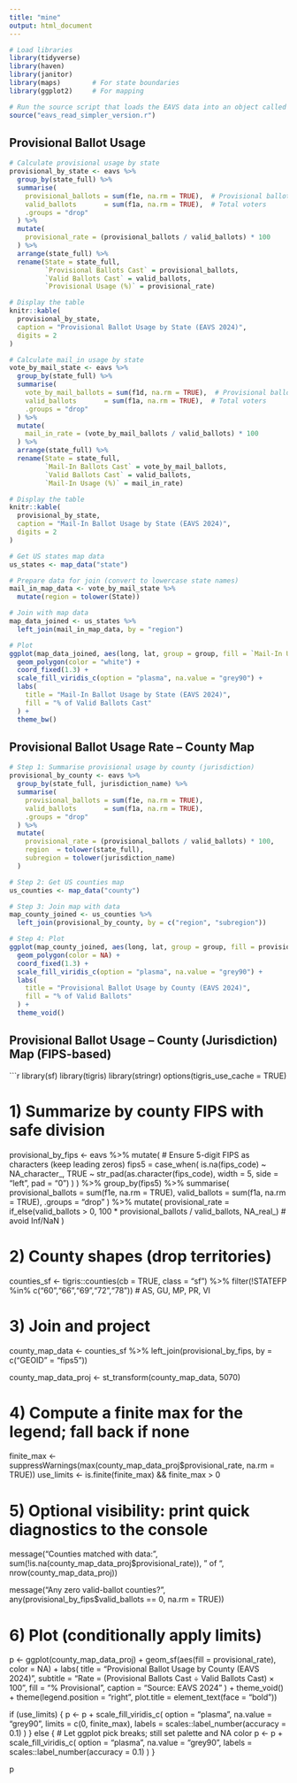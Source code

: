```yaml
---
title: "mine"
output: html_document
---
```



```r
# Load libraries
library(tidyverse)
library(haven)
library(janitor)
library(maps)        # For state boundaries
library(ggplot2)     # For mapping

# Run the source script that loads the EAVS data into an object called `eavs`
source("eavs_read_simpler_version.r")
```

## Provisional Ballot Usage

```r

# Calculate provisional usage by state
provisional_by_state <- eavs %>%
  group_by(state_full) %>%
  summarise(
    provisional_ballots = sum(f1e, na.rm = TRUE),  # Provisional ballots cast
    valid_ballots       = sum(f1a, na.rm = TRUE),  # Total voters
    .groups = "drop"
  ) %>%
  mutate(
    provisional_rate = (provisional_ballots / valid_ballots) * 100
  ) %>%
  arrange(state_full) %>%
  rename(State = state_full,
         `Provisional Ballots Cast` = provisional_ballots,
         `Valid Ballots Cast` = valid_ballots,
         `Provisional Usage (%)` = provisional_rate)

# Display the table
knitr::kable(
  provisional_by_state,
  caption = "Provisional Ballot Usage by State (EAVS 2024)",
  digits = 2
)


```
```r

# Calculate mail_in usage by state
vote_by_mail_state <- eavs %>%
  group_by(state_full) %>%
  summarise(
    vote_by_mail_ballots = sum(f1d, na.rm = TRUE),  # Provisional ballots cast
    valid_ballots       = sum(f1a, na.rm = TRUE),  # Total voters
    .groups = "drop"
  ) %>%
  mutate(
    mail_in_rate = (vote_by_mail_ballots / valid_ballots) * 100
  ) %>%
  arrange(state_full) %>%
  rename(State = state_full,
         `Mail-In Ballots Cast` = vote_by_mail_ballots,
         `Valid Ballots Cast` = valid_ballots,
         `Mail-In Usage (%)` = mail_in_rate)

# Display the table
knitr::kable(
  provisional_by_state,
  caption = "Mail-In Ballot Usage by State (EAVS 2024)",
  digits = 2
)


```

```r
# Get US states map data
us_states <- map_data("state")

# Prepare data for join (convert to lowercase state names)
mail_in_map_data <- vote_by_mail_state %>%
  mutate(region = tolower(State))

# Join with map data
map_data_joined <- us_states %>%
  left_join(mail_in_map_data, by = "region")

# Plot
ggplot(map_data_joined, aes(long, lat, group = group, fill = `Mail-In Usage (%)`)) +
  geom_polygon(color = "white") +
  coord_fixed(1.3) +
  scale_fill_viridis_c(option = "plasma", na.value = "grey90") +
  labs(
    title = "Mail-In Ballot Usage by State (EAVS 2024)",
    fill = "% of Valid Ballots Cast"
  ) +
  theme_bw()

```

## Provisional Ballot Usage Rate – County Map

```r

# Step 1: Summarise provisional usage by county (jurisdiction)
provisional_by_county <- eavs %>%
  group_by(state_full, jurisdiction_name) %>%
  summarise(
    provisional_ballots = sum(f1e, na.rm = TRUE),
    valid_ballots       = sum(f1a, na.rm = TRUE),
    .groups = "drop"
  ) %>%
  mutate(
    provisional_rate = (provisional_ballots / valid_ballots) * 100,
    region  = tolower(state_full),
    subregion = tolower(jurisdiction_name)
  )

# Step 2: Get US counties map
us_counties <- map_data("county")

# Step 3: Join map with data
map_county_joined <- us_counties %>%
  left_join(provisional_by_county, by = c("region", "subregion"))

# Step 4: Plot
ggplot(map_county_joined, aes(long, lat, group = group, fill = provisional_rate)) +
  geom_polygon(color = NA) +
  coord_fixed(1.3) +
  scale_fill_viridis_c(option = "plasma", na.value = "grey90") +
  labs(
    title = "Provisional Ballot Usage by County (EAVS 2024)",
    fill = "% of Valid Ballots"
  ) +
  theme_void()
```


## Provisional Ballot Usage – County (Jurisdiction) Map (FIPS-based)

```r
library(sf)
library(tigris)
library(stringr)
options(tigris_use_cache = TRUE)

# 1) Summarize by county FIPS with safe division
provisional_by_fips <- eavs %>%
  mutate(
    # Ensure 5-digit FIPS as characters (keep leading zeros)
    fips5 = case_when(
      is.na(fips_code) ~ NA_character_,
      TRUE ~ str_pad(as.character(fips_code), width = 5, side = "left", pad = "0")
    )
  ) %>%
  group_by(fips5) %>%
  summarise(
    provisional_ballots = sum(f1e, na.rm = TRUE),
    valid_ballots       = sum(f1a, na.rm = TRUE),
    .groups = "drop"
  ) %>%
  mutate(
    provisional_rate = if_else(valid_ballots > 0,
                               100 * provisional_ballots / valid_ballots,
                               NA_real_)  # avoid Inf/NaN
  )

# 2) County shapes (drop territories)
counties_sf <- tigris::counties(cb = TRUE, class = "sf") %>%
  filter(!STATEFP %in% c("60","66","69","72","78"))  # AS, GU, MP, PR, VI

# 3) Join and project
county_map_data <- counties_sf %>%
  left_join(provisional_by_fips, by = c("GEOID" = "fips5"))

county_map_data_proj <- st_transform(county_map_data, 5070)

# 4) Compute a finite max for the legend; fall back if none
finite_max <- suppressWarnings(max(county_map_data_proj$provisional_rate, na.rm = TRUE))
use_limits <- is.finite(finite_max) && finite_max > 0

# 5) Optional visibility: print quick diagnostics to the console
message("Counties matched with data: ",
        sum(!is.na(county_map_data_proj$provisional_rate)), " of ",
        nrow(county_map_data_proj))

message("Any zero valid-ballot counties? ",
        any(provisional_by_fips$valid_ballots == 0, na.rm = TRUE))

# 6) Plot (conditionally apply limits)
p <- ggplot(county_map_data_proj) +
  geom_sf(aes(fill = provisional_rate), color = NA) +
  labs(
    title = "Provisional Ballot Usage by County (EAVS 2024)",
    subtitle = "Rate = (Provisional Ballots Cast ÷ Valid Ballots Cast) × 100",
    fill = "% Provisional",
    caption = "Source: EAVS 2024"
  ) +
  theme_void() +
  theme(legend.position = "right",
        plot.title = element_text(face = "bold"))

if (use_limits) {
  p <- p +
    scale_fill_viridis_c(
      option = "plasma",
      na.value = "grey90",
      limits = c(0, finite_max),
      labels = scales::label_number(accuracy = 0.1)
    )
} else {
  # Let ggplot pick breaks; still set palette and NA color
  p <- p +
    scale_fill_viridis_c(
      option = "plasma",
      na.value = "grey90",
      labels = scales::label_number(accuracy = 0.1)
    )
}

p
